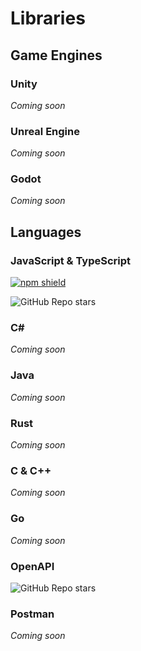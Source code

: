 # Libraries

<Snippet file="wip.mdx" />

## Game Engines

### Unity

*Coming soon*

### Unreal Engine

*Coming soon*

### Godot

*Coming soon*

## Languages

### JavaScript & TypeScript

[![npm shield](https://img.shields.io/npm/v/@fern-api/rivet)](https://www.npmjs.com/package/@fern-api/rivet)

![GitHub Repo stars](https://img.shields.io/github/stars/rivet-gg/rivet-node)

### C#

*Coming soon*

### Java

*Coming soon*

### Rust

*Coming soon*

### C & C++

*Coming soon*

### Go

*Coming soon*

### OpenAPI

![GitHub Repo stars](https://img.shields.io/github/stars/rivet-gg/rivet-openapi)

### Postman

*Coming soon*

